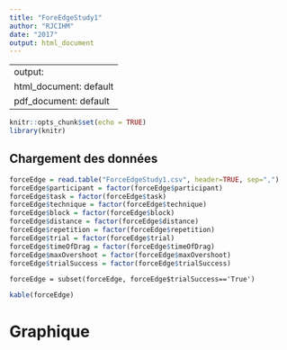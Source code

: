 ```yaml
---
title: "ForeEdgeStudy1"
author: "RJCIHM"
date: "2017"
output: html_document
---
```

---
output:
  html_document: default
  pdf_document: default
---

```r
knitr::opts_chunk$set(echo = TRUE)
library(knitr)
```

## Chargement des données


```r
forceEdge = read.table("ForceEdgeStudy1.csv", header=TRUE, sep=",")
forceEdge$participant = factor(forceEdge$participant)
forceEdge$task = factor(forceEdge$task)
forceEdge$technique = factor(forceEdge$technique)
forceEdge$block = factor(forceEdge$block)
forceEdge$distance = factor(forceEdge$distance)
forceEdge$repetition = factor(forceEdge$repetition)
forceEdge$trial = factor(forceEdge$trial)
forceEdge$timeOfDrag = factor(forceEdge$timeOfDrag)
forceEdge$maxOvershoot = factor(forceEdge$maxOvershoot)
forceEdge$trialSuccess = factor(forceEdge$trialSuccess)
```

```subset
forceEdge = subset(forceEdge, forceEdge$trialSuccess=='True')
```

```r
kable(forceEdge) 
```

# Graphique
